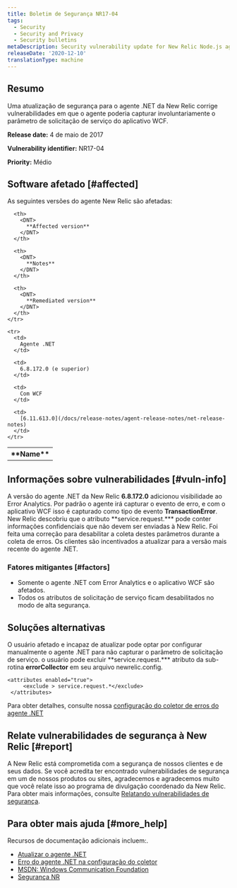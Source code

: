 ```yaml
---
title: Boletim de Segurança NR17-04
tags:
  - Security
  - Security and Privacy
  - Security bulletins
metaDescription: Security vulnerability update for New Relic Node.js agent.
releaseDate: '2020-12-10'
translationType: machine
---
```


## Resumo

Uma atualização de segurança para o agente .NET da New Relic corrige vulnerabilidades em que o agente poderia capturar involuntariamente o parâmetro de solicitação de serviço do aplicativo WCF.

<DNT>**Release date:**</DNT> 4 de maio de 2017

<DNT>**Vulnerability identifier:**</DNT> NR17-04

<DNT>**Priority:**</DNT> Médio

## Software afetado [#affected]

As seguintes versões do agente New Relic são afetadas:

<table>
  <tbody>
    <tr>
      <th>
        <DNT>
          **Name**
        </DNT>
      </th>

      <th>
        <DNT>
          **Affected version**
        </DNT>
      </th>

      <th>
        <DNT>
          **Notes**
        </DNT>
      </th>

      <th>
        <DNT>
          **Remediated version**
        </DNT>
      </th>
    </tr>

    <tr>
      <td>
        Agente .NET
      </td>

      <td>
        6.8.172.0 (e superior)
      </td>

      <td>
        Com WCF
      </td>

      <td>
        [6.11.613.0](/docs/release-notes/agent-release-notes/net-release-notes)
      </td>
    </tr>
  </tbody>
</table>

## Informações sobre vulnerabilidades [#vuln-info]

A versão do agente .NET da New Relic <DNT>**6.8.172.0**</DNT> adicionou visibilidade ao Error Analytics. Por padrão o agente irá capturar o evento de erro, e com o aplicativo WCF isso é capturado como tipo de evento <DNT>**TransactionError**</DNT>. New Relic descobriu que o atributo <DNT>\*\*service.request.\*\*</DNT>\* pode conter informações confidenciais que não devem ser enviadas à New Relic. Foi feita uma correção para desabilitar a coleta destes parâmetros durante a coleta de erros. Os clientes são incentivados a atualizar para a versão mais recente do agente .NET.

### Fatores mitigantes [#factors]

* Somente o agente .NET com Error Analytics e o aplicativo WCF são afetados.
* Todos os atributos de solicitação de serviço ficam desabilitados no modo de alta segurança.

## Soluções alternativas

O usuário afetado e incapaz de atualizar pode optar por configurar manualmente o agente .NET para não capturar o parâmetro de solicitação de serviço. o usuário pode excluir <DNT>\*\*service.request.\*\*</DNT>\* atributo da sub-rotina <DNT>**errorCollector**</DNT> em seu arquivo newrelic.config.

```
<attributes enabled="true">
     <exclude > service.request.*</exclude>
 </attributes>
```

Para obter detalhes, consulte nossa [configuração do coletor de erros do agente .NET](/docs/agents/net-agent/installation-configuration/net-agent-configuration#error_collector)

## Relate vulnerabilidades de segurança à New Relic [#report]

A New Relic está comprometida com a segurança de nossos clientes e de seus dados. Se você acredita ter encontrado vulnerabilidades de segurança em um de nossos produtos ou sites, agradecemos e agradecemos muito que você relate isso ao programa de divulgação coordenado da New Relic. Para obter mais informações, consulte [Relatando vulnerabilidades de segurança](/docs/security/new-relic-security/data-privacy/reporting-security-vulnerabilities).

## Para obter mais ajuda [#more_help]

Recursos de documentação adicionais incluem:.

* [Atualizar o agente .NET](/docs/agents/net-agent/installation-configuration/upgrade-net-agent)
* [Erro do agente .NET na configuração do coletor](/docs/agents/net-agent/installation-configuration/net-agent-configuration#error_collector)
* [MSDN: Windows Communication Foundation](https://msdn.microsoft.com/en-us/library/dd456779(v=vs.110).aspx)
* [Segurança NR](https://newrelic.com/security)
